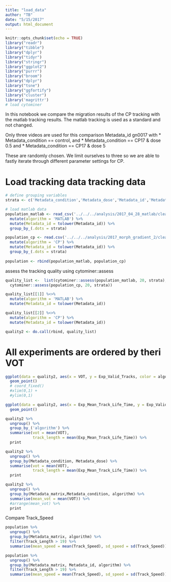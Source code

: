 ```yaml
---
title: "load_data"
author: "TB"
date: "5/15/2017"
output: html_document
---
```


```r
knitr::opts_chunk$set(echo = TRUE)
library("readr")
library("tibble")
library("dplyr")
library("tidyr")
library("stringr")
library("ggplot2")
library("purrr")
library("broom")
library("dplyr")
library("tsne")
library("ggfortify")
library("cluster")
library('magrittr')
# load cytominer 

```

In this notebook we compare the migration results of the CP tracking with the matlab tracking results. 
The matlab tracking is used as a standard and not changed.  

Only three videos are used for this comparison
Metadata_id gn0017 with
*  Metadata_condition == control, and 
* Metadata_condition == CP17 & dose 0.5 and 
* Metadata_condition == CP17 & dose 5 

These are randomly chosen. We limit ourselves to three so we are able to fastly iterate through different parameter settings for CP. 


# Load tracking data tracking data 

```r
# define grouping variables 
strata <- c('Metadata_condition','Metadata_dose','Metadata_id','Metadata_date','Metadata_matrix')

# load matlab data 
population_matlab <- read_csv('../../../analysis/2017_04_28_matlab/clean_tracks.csv') %>%
  mutate(algorithm = 'MATLAB') %>% 
  mutate(Metadata_id = tolower(Metadata_id)) %>%
  group_by_(.dots = strata) 

population_cp <- read.csv('../../../analysis/2017_morph_gradient_2/clean_tracks.csv') %>% 
  mutate(algorithm = 'CP') %>% 
  mutate(Metadata_id = tolower(Metadata_id)) %>%
  group_by_(.dots = strata)  
  
population <- rbind(population_matlab, population_cp)

```

assess the tracking quality using cytominer::assess
```r
quality_list <-  list(cytominer::assess(population_matlab, 20, strata),
  cytominer::assess(population_cp, 20, strata))

quality_list[[1]] %<>% 
  mutate(algorithm = 'MATLAB') %>% 
  mutate(Metadata_id = tolower(Metadata_id))

quality_list[[2]] %<>% 
  mutate(algorithm = 'CP') %>% 
  mutate(Metadata_id = tolower(Metadata_id))

quality2 <- do.call(rbind, quality_list)

```


# All experiments are ordered by theri VOT
```r
ggplot(data = quality2, aes(x = VOT, y = Exp_Valid_Tracks, color = algorithm, shape = Metadata_dose)) +
  geom_point() 
  # coord_fixed() 
  #xlim(0,1) +
  #ylim(0,1)
```

```r
ggplot(data = quality2, aes(x = Exp_Mean_Track_Life_Time, y = Exp_Valid_Tracks, color = algorithm, shape = Metadata_dose)) +
  geom_point() 


```

```r
quality2 %>% 
  ungroup() %>%
  group_by_('algorithm') %>%
  summarise(vot = mean(VOT),
            track_length = mean(Exp_Mean_Track_Life_Time)) %>%
  print

quality2 %>% 
  ungroup() %>%
  group_by(Metadata_condition, Metadata_dose) %>%
  summarise(vot = mean(VOT),
            track_length = mean(Exp_Mean_Track_Life_Time)) %>%
  print

```
```r
quality2 %>% 
  ungroup() %>%
  group_by(Metadata_matrix,Metadata_condition, algorithm) %>%
  summarise(mean_vot = mean(VOT)) %>% 
  #arrange(mean_vot) %>%
  print
```

Compare Track_Speed 
```r
population %>% 
  ungroup() %>% 
  group_by(Metadata_matrix, algorithm) %>% 
  filter(Track_Length > 19) %>% 
  summarise(mean_speed = mean(Track_Speed), sd_speed = sd(Track_Speed))

population %>% 
  ungroup() %>% 
  group_by(Metadata_matrix, Metadata_id, algorithm) %>% 
  filter(Track_Length > 19) %>% 
  summarise(mean_speed = mean(Track_Speed), sd_speed = sd(Track_Speed))
```